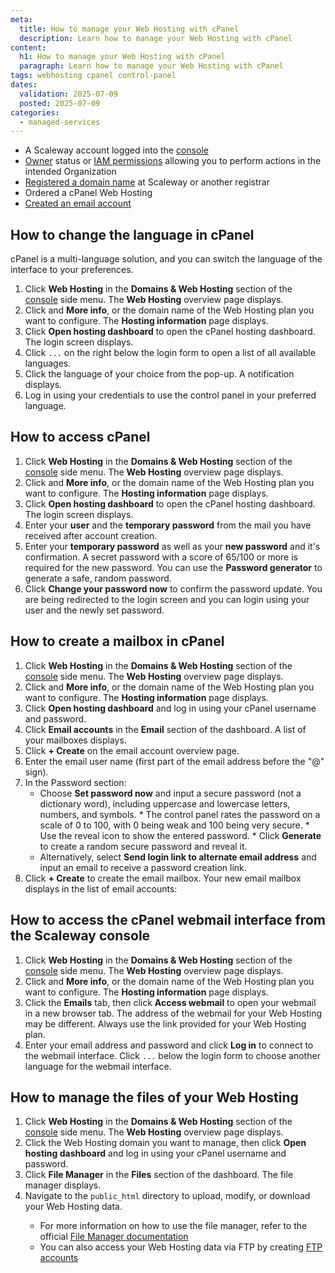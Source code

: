 ```yaml
---
meta:
  title: How to manage your Web Hosting with cPanel
  description: Learn how to manage your Web Hosting with cPanel
content:
  h1: How to manage your Web Hosting with cPanel
  paragraph: Learn how to manage your Web Hosting with cPanel
tags: webhosting cpanel control-panel
dates:
  validation: 2025-07-09
  posted: 2025-07-09
categories:
  - managed-services
---
```



<Requirements />

- A Scaleway account logged into the [console](https://console.scaleway.com)
- [Owner](/iam/concepts/#owner) status or [IAM permissions](/iam/concepts/#permission) allowing you to perform actions in the intended Organization
- [Registered a domain name](/domains-and-dns/how-to/register-internal-domain/) at Scaleway or another registrar
- Ordered a cPanel Web Hosting
- [Created an email account](/webhosting/quickstart/#how-to-create-a-mailbox-from-the-scaleway-console)

## How to change the language in cPanel

cPanel is a multi-language solution, and you can switch the language of the interface to your preferences.

1. Click **Web Hosting** in the **Domains & Web Hosting** section of the [console](https://console.scaleway.com/) side menu. The **Web Hosting** overview page displays.
2. Click <Icon name="more" /> and **More info**, or the domain name of the Web Hosting plan you want to configure. The **Hosting information** page displays.
3. Click **Open hosting dashboard** to open the cPanel hosting dashboard. The login screen displays.
4. Click `...` on the right below the login form to open a list of all available languages.
    <Lightbox image={image2} alt="" />
5. Click the language of your choice from the pop-up. A notification displays.
    <Lightbox image={image3} alt="" />
6. Log in using your credentials to use the control panel in your preferred language.
    <Lightbox image={image4} alt="" />

## How to access cPanel

1. Click **Web Hosting** in the **Domains & Web Hosting** section of the [console](https://console.scaleway.com/) side menu. The **Web Hosting** overview page displays.
2. Click <Icon name="more" /> and **More info**, or the domain name of the Web Hosting plan you want to configure. The **Hosting information** page displays.
3. Click **Open hosting dashboard** to open the cPanel hosting dashboard. The login screen displays.
4. Enter your **user** and the **temporary password** from the mail you have received after account creation.
    <Lightbox image={image5} alt="" />
5. Enter your **temporary password** as well as your **new password** and it's confirmation. A secret password with a score of 65/100 or more is required for the new password.
    <Lightbox image={image6} alt="" />
    <Message type="tip">
      You can use the **Password generator** to generate a safe, random password.
    </Message>
6. Click **Change your password now** to confirm the password update. You are being redirected to the login screen and you can login using your user and the newly set password.

## How to create a mailbox in cPanel

1. Click **Web Hosting** in the **Domains & Web Hosting** section of the [console](https://console.scaleway.com/) side menu. The **Web Hosting** overview page displays.
2. Click <Icon name="more" /> and **More info**, or the domain name of the Web Hosting plan you want to configure. The **Hosting information** page displays.
3. Click **Open hosting dashboard** and log in using your cPanel username and password.
4. Click **Email accounts** in the **Email** section of the dashboard. A list of your mailboxes displays.
     <Lightbox image={image7} alt="" />
5. Click **+ Create** on the email account overview page.
     <Lightbox image={image8} alt="" />
6. Enter the email user name (first part of the email address before the "@" sign).
7. In the Password section:
    * Choose **Set password now** and input a secure password (not a dictionary word), including uppercase and lowercase letters, numbers, and symbols.
         <Message type="tip">
            * The control panel rates the password on a scale of 0 to 100, with 0 being weak and 100 being very secure.
            * Use the reveal icon to show the entered password.
            * Click **Generate** to create a random secure password and reveal it.
         </Message>
    * Alternatively, select **Send login link to alternate email address** and input an email to receive a password creation link.
        <Lightbox image={image9} alt="" />
8. Click **+ Create** to create the email mailbox. Your new email mailbox displays in the list of email accounts:
       <Lightbox image={image10} alt="" />

## How to access the cPanel webmail interface from the Scaleway console

1. Click **Web Hosting** in the **Domains & Web Hosting** section of the [console](https://console.scaleway.com/) side menu. The **Web Hosting** overview page displays.
2. Click <Icon name="more" /> and **More info**, or the domain name of the Web Hosting plan you want to configure. The **Hosting information** page displays.
3. Click the **Emails** tab, then click **Access webmail** to open your webmail in a new browser tab.
    <Lightbox image={image11} alt="" />
       <Message type="note">
         The address of the webmail for your Web Hosting may be different. Always use the link provided for your Web Hosting plan.
       </Message>
4. Enter your email address and password and click **Log in** to connect to the webmail interface.
       <Message type="tip">
         Click `...` below the login form to choose another language for the webmail interface.
       </Message>

## How to manage the files of your Web Hosting

1. Click **Web Hosting** in the **Domains & Web Hosting** section of the [console](https://console.scaleway.com/) side menu. The **Web Hosting** overview page displays.
2. Click the Web Hosting domain you want to manage, then click **Open hosting dashboard** and log in using your cPanel username and password.
3. Click **File Manager** in the **Files** section of the dashboard.
    <Lightbox image={image12} alt="" />
    The file manager displays.
4. Navigate to the `public_html` directory to upload, modify, or download your Web Hosting data.
    <Lightbox image={image13} alt="" />
    <Message type="tip">
     * For more information on how to use the file manager, refer to the official [File Manager documentation](https://docs.cpanel.net/cpanel/files/file-manager/)
     * You can also access your Web Hosting data via FTP by creating [FTP accounts](https://docs.cpanel.net/cpanel/files/ftp-accounts/)
    </Message>
